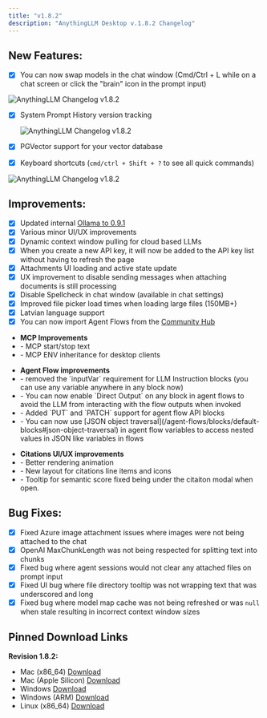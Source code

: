 ```yaml
---
title: "v1.8.2"
description: "AnythingLLM Desktop v.1.8.2 Changelog"
---
```



<style global jsx>{`
  img {
    aspect-ratio: 16/9;
    object-fit: fit;
    border-radius: 20px;
  }
`}</style>



## New Features:

- [x] You can now swap models in the chat window (Cmd/Ctrl + L while on a chat screen or click the "brain" icon in the prompt input)
 <div style={{ display: "flex", justifyContent: "center", gap: "10px", flexWrap: "wrap" }}>
    <Image
      src="/images/product/changelog/1.8.2/model-selector.png"
      height={400}
      width={800}
      quality={100}
      alt="AnythingLLM Changelog v1.8.2"
    />
   </div>

- [x] System Prompt History version tracking
  <div style={{ display: "flex", justifyContent: "center", gap: "10px", flexWrap: "wrap" }}>
    <Image
      src="/images/product/changelog/1.8.2/system-prompt.png"
      height={400}
      width={800}
      quality={100}
      alt="AnythingLLM Changelog v1.8.2"
    />
   </div>

- [x] PGVector support for your vector database
- [x] Keyboard shortcuts (`cmd/ctrl + Shift + ?` to see all quick commands)
 <div style={{ display: "flex", justifyContent: "center", gap: "10px", flexWrap: "wrap" }}>
    <Image
      src="/images/product/changelog/1.8.2/keyboard-shortcuts.png"
      height={400}
      width={800}
      quality={100}
      alt="AnythingLLM Changelog v1.8.2"
    />
   </div>

## Improvements:

- [x] Updated internal [Ollama to 0.9.1](https://github.com/ollama/ollama/releases/tag/v0.9.0)
- [x] Various minor UI/UX improvements
- [x] Dynamic context window pulling for cloud based LLMs
- [x] When you create a new API key, it will now be added to the API key list without having to refresh the page
- [x] Attachments UI loading and active state update
- [x] UX improvement to disable sending messages when attaching documents is still processing
- [x] Disable Spellcheck in chat window (available in chat settings)
- [x] Improved file picker load times when loading large files (150MB+)
- [x] Latvian language support
- [x] You can now import Agent Flows from the [Community Hub](https://hub.anythingllm.com/list/agent-flows)

<ul style={{ listStyleType: "none", padding: "10px 0", margin: 0 }}>
<li><strong>MCP Improvements</strong></li>
<li> - MCP start/stop text</li>
<li> - MCP ENV inheritance for desktop clients</li>
</ul>

<ul style={{ listStyleType: "none", padding: "10px 0", margin: 0 }}>
<li><strong>Agent Flow improvements</strong></li>
<li> - removed the `inputVar` requirement for LLM Instruction blocks (you can use any variable anywhere in any block now)</li>
<li> - You can now enable `Direct Output` on any block in agent flows to avoid the LLM from interacting with the flow outputs when invoked</li>
<li> - Added `PUT` and `PATCH` support for agent flow API blocks</li>
<li> - You can now use [JSON object traversal](/agent-flows/blocks/default-blocks#json-object-traversal) in agent flow variables to access nested values in JSON like variables in flows</li>
</ul>

<ul style={{ listStyleType: "none", padding: "10px 0", margin: 0 }}>
<li><strong>Citations UI/UX improvements</strong></li>
<li> - Better rendering animation</li>
<li> - New layout for citations line items and icons</li>
<li> - Tooltip for semantic score fixed being under the citaiton modal when open.</li>
</ul>

## Bug Fixes:

- [x] Fixed Azure image attachment issues where images were not being attached to the chat
- [x] OpenAI MaxChunkLength was not being respected for splitting text into chunks
- [x] Fixed bug where agent sessions would not clear any attached files on prompt input
- [x] Fixed UI bug where file directory tooltip was not wrapping text that was underscored and long
- [x] Fixed bug where model map cache was not being refreshed or was `null` when stale resulting in incorrect context window sizes

## Pinned Download Links

**Revision 1.8.2:**
- Mac (x86_64) [Download](https://cdn.anythingllm.com/legacy/1.8.2/AnythingLLMDesktop.dmg)
- Mac (Apple Silicon) [Download](https://cdn.anythingllm.com/legacy/1.8.2/AnythingLLMDesktop-Silicon.dmg)
- Windows [Download](https://cdn.anythingllm.com/legacy/1.8.2/AnythingLLMDesktop.exe)
- Windows (ARM) [Download](https://cdn.anythingllm.com/legacy/1.8.2/AnythingLLMDesktop-Arm64.exe)
- Linux (x86_64) [Download](https://cdn.anythingllm.com/legacy/1.8.2/AnythingLLMDesktop.AppImage)